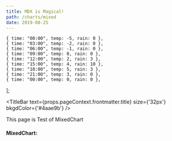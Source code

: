 ```yaml
---
title: MDX is Magical!
path: /charts/mixed
date: 2019-08-25
---
```


    { time: "00:00", temp: -5, rain: 0 },
    { time: "03:00", temp: -2, rain: 0 },
    { time: "06:00", temp: -1, rain: 0 },
    { time: "09:00", temp: 0, rain: 0 },
    { time: "12:00", temp: 2, rain: 3 },
    { time: "15:00", temp: 4, rain: 10 },
    { time: "18:00", temp: 5, rain: 3 },
    { time: "21:00", temp: 3, rain: 0 },
    { time: "00:00", temp: 0, rain: 0 },
];

<TitleBar
  text={props.pageContext.frontmatter.title}
  size={'32px'}
  bkgdColor={'#4aae9b'}
/>

This page is Test of MixedChart

#### MixedChart:

<MixedChart 
  data={data}
/>

<PostSignature />